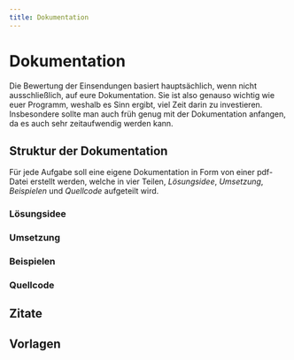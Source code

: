 ```yaml
---
title: Dokumentation
---
```


# Dokumentation

Die Bewertung der Einsendungen basiert hauptsächlich, wenn nicht ausschließlich,
auf eure Dokumentation. Sie ist also genauso wichtig wie euer Programm, weshalb
es Sinn ergibt, viel Zeit darin zu investieren. Insbesondere sollte man auch
früh genug mit der Dokumentation anfangen, da es auch sehr zeitaufwendig werden
kann. 


## Struktur der Dokumentation

Für jede Aufgabe soll eine eigene Dokumentation in Form von einer pdf-Datei
erstellt werden, welche in vier Teilen, *Lösungsidee*, *Umsetzung*,
*Beispielen* und *Quellcode* aufgeteilt wird.

### Lösungsidee


### Umsetzung

### Beispielen

### Quellcode


## Zitate

## Vorlagen



<ReferenceList>
<ReferenceListItem url="https://bwinf.de/fileadmin/bundeswettbewerb/41/Loesungshinweise411.pdf" author="BWINF" title="Lösungshinweise 41.1" />
</ReferenceList>
